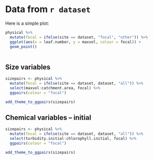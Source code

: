 # Data from `r dataset`

Here is a simple plot:
```r
physical %>% 
  mutate(focal = ifelse(site == dataset, "focal", "other")) %>% 
  ggplot(aes(x = leaf.number, y = maxvol, colour = focal)) +
  geom_point()
  
```

## Size variables

```r
sizepairs <- physical %>% 
  mutate(focal = ifelse(site == dataset, dataset, "all")) %>% 
  select(maxvol:catchment.area, focal) %>% 
  ggpairs(colour = "focal")

add_theme_to_ggpairs(sizepairs)
```


## Chemical variables -- initial

```r
sizepairs <- physical %>% 
  mutate(focal = ifelse(site == dataset, dataset, "all")) %>% 
  select(turbidity.initial:chlorophyll.initial, focal) %>% 
  ggpairs(colour = "focal")

add_theme_to_ggpairs(sizepairs)
```



